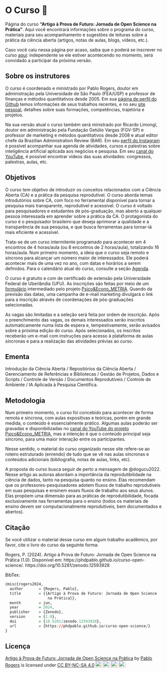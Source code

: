 # O Curso 🏢 {#sec-home .unnumbered}

Página do curso **"Artigo à Prova de Futuro: Jornada de Open Science na Prática"**. Aqui você encontrará informações sobre o programa do curso, materiais para seu acompanhamento e sugestões de leituras sobre a prática da ciência aberta (artigos, notas de aulas, blogs, vídeos, etc.).

Caso você caiu nessa página por acaso, saiba que o poderá se inscrever no curso [aqui](https://forms.gle/b6Zio7oL8XxxhhtS9): independente se ele estiver acontecendo no momento, será convidado a participar da próxima versão.

## Sobre os instrutores {#sec-instrutor .unnumbered .unlisted}

O curso é coordenado e ministrado por Pablo Rogers, doutor em administração pela Universidade de São Paulo (FEA/USP) e professor de finanças e métodos quantitativos desde 2005. Em sua [página de perfil do Github](https://github.com/phdpablo) temos informações de seus trabalhos recentes, e no seu [site pessoal](https://phdpablo.com/), detalhes sobre suas formações, competências, trajetória e projetos.

Na sua versão atual o curso também será ministrado por Ricardo Limongi, doutor em administração pela Fundação Getúlio Vargas (FGV-SP) e professor de marketing e métodos quantitativos desde 2008 e atual editor chefe da Brazilian Administration Review (BAR). Em seu [perfil do Instagram](https://www.instagram.com/limongi/) é possível acompanhar sua agenda de atividades, cursos e palestras sobre inteligência artificial aplicada aos negócios e pesquisa. Em seu [canal do YouTube](https://www.youtube.com/@ricardolimongi_ia), é possível encontrar vídeos das suas atividades: congressos, palestras, aulas, etc.

## Objetivos {#sec-about .unnumbered .unlisted}

O curso tem objetivo de introduzir os conceitos relacionados com a Ciência Aberta (CA) e a prática da pesquisa reprodutível. O curso aborda temas introdutórios sobre CA, com foco no ferramental disponível para tornar a pesquisa mais transparente, reprodutível e acessível. O curso é voltado para pesquisadores e estudantes de pós-graduação, mas aberto a qualquer pessoa interessada em aprender sobre a prática da CA. O protagonista do curso é o pesquisador brasileiro que deseja aprimorar a qualidade e a transparência de sua pesquisa, e que busca ferramentas para tornar-lá mais eficiente e acessível.

Trata-se de um curso intermitente programado para acontecer em 4 encontros de 4 horas/aula (ou 8 encontros de 2 horas/aula), totalizando 16 horas/aula. Num primeiro momento, a ideia que o curso seja remoto e síncrono para alcançar um número maior de interessados. Ele poderá acontecer mais de uma vez no ano, com datas e horários a serem definidos. Para o calendário atual do curso, consulte a seção [Agenda](https://phdpablo.github.io/curso-open-science/00-schedule.html).

O curso é gratuito e com de certificado de extensão pela Universidade Federal de Uberlândia (UFU). As inscrições são feitas por meio de um [formulário](https://forms.gle/wRNWAU9Ffyp7o4Vq9) intermediado pelo projeto [Psico&Econo_METRIA](https://www.youtube.com/c/PsicoEconoMETRIA). Quando da previsão das datas, uma campanha de e-mail marketing divulgará o link para a inscrição através de coordenações de pós-graduações selecionadas.

As vagas são limitadas e a seleção será feita por ordem de inscrição. Após o preenchimento das vagas, os demais interessados serão inscritos automaticamente numa lista de espera e, tempestivamente, serão avisados sobre a próxima edição do curso. Após selecionados, os inscritos receberão um e-mail com instruções para acesso à plataforma de aulas síncronas e para a realização das atividades prévias ao curso.

## Ementa {#sec-ementa .unnumbered .unlisted}

Introdução da Ciência Aberta / Repositórios da Ciência Aberta / Gerenciamento de Referências e Bibliotecas / Gestão de Projetos, Dados e Scripts / Controle de Versão / Documentos Reprodutíveis / Controle de Ambiente / IA Aplicada à Pesquisa Científica.

## Metodologia {#sec-method .unnumbered .unlisted}

Num primeiro momento, o curso foi concebido para acontecer de forma remota e síncrona, com aulas expositivas e teóricas, porém em grande medida, o conteúdo é essencialmente prático. Algumas aulas poderão ser gravadas e disponibilizadas no [canal do YouTube do projeto Psico&Econo_METRIA](https://www.youtube.com/c/PsicoEconoMETRIA), mas a intenção é que o conteúdo principal seja síncrono, para uma maior interação entre os participantes.

Nesse sentido, o material do curso organizado nesse site refere-se ao roteiro estruturado (enrendo) de tudo que se vê nas aulas síncronas e conteúdos adicionais (bibliografia, notas de aulas, links, etc).

A proposta do curso busca seguir de perto a mensagem de @dogucu2022. Nesse artigo as autoras abordam a importância da reprodutibilidade na ciência de dados, tanto na pesquisa quanto no ensino. Elas recomendam que os professores-pesquisadores adotem fluxos de trabalho reprodutíveis em suas pesquisas e ensinem esses fluxos de trabalho aos seus alunos. Elas propõem uma dimensão para as práticas de reprodutibilidade, focada exclusivamente nas ferramentas para o ensino (todos os materiais de ensino devem ser computacionalmente reprodutíveis, bem documentados e abertos).

\newpage

## Citação {#sec-cite .unnumbered .unlisted}

Se você utilizar o material desse curso em algum trabalho acadêmico, por favor, cite o livro do curso da seguinte forma:

::: {.callout-important appearance="minimal" icon="false"}
Rogers, P. (2024). Artigo à Prova de Futuro: Jornada de Open Science na Prática (1.0). Disponível em: https://phdpablo.github.io/curso-open-science/. https://doi.org/10.5281/zenodo.12593928
:::

BibTex:

``` r
@misc{rogers2024,
  author       = {Rogers, Pablo},
  title        = {{Artigo à Prova de Futuro: Jornada de Open Science 
                   na Prática}},
  month        = jun,
  year         = 2024,
  publisher    = {Zenodo},
  version      = {1.0},
  doi          = {10.5281/zenodo.12593928},
  url          = {https://phdpablo.github.io/curso-open-science/}
}
```

## Licença {.unnumbered .unlisted}

<p xmlns:cc="http://creativecommons.org/ns#" xmlns:dct="http://purl.org/dc/terms/">

<a property="dct:title" rel="cc:attributionURL" href="https://phdpablo.github.io/curso-open-science/">Artigo à Prova de Futuro: Jornada de Open Science na Prática</a> by <a rel="cc:attributionURL dct:creator" property="cc:attributionName" href="https://github.com/phdpablo/">Pablo Rogers</a> is licensed under <a href="https://creativecommons.org/licenses/by-nc-sa/4.0/?ref=chooser-v1" target="_blank" rel="license noopener noreferrer" style="display:inline-block;">CC BY-NC-SA 4.0<img src="https://mirrors.creativecommons.org/presskit/icons/cc.svg?ref=chooser-v1" style="height:22px!important;margin-left:3px;vertical-align:text-bottom;"/><img src="https://mirrors.creativecommons.org/presskit/icons/by.svg?ref=chooser-v1" style="height:22px!important;margin-left:3px;vertical-align:text-bottom;"/><img src="https://mirrors.creativecommons.org/presskit/icons/nc.svg?ref=chooser-v1" style="height:22px!important;margin-left:3px;vertical-align:text-bottom;"/><img src="https://mirrors.creativecommons.org/presskit/icons/sa.svg?ref=chooser-v1" style="height:22px!important;margin-left:3px;vertical-align:text-bottom;"/></a>

</p>
